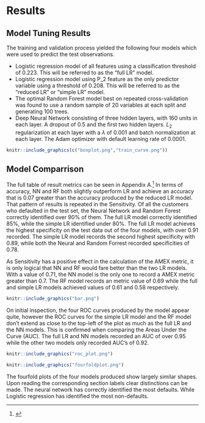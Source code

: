 \spacing{1.1}

# Results

## Model Tuning Results  

The training and validation process yielded the following four models which were used to predict the test observations.      

- Logistic regression model of all features using a classification threshold of 0.223. This will be referred to as the "full LR" model.  
- Logistic regression model using P_2 feature as the only predictor variable using a threshold of 0.208. This will be referred to as the "reduced LR" or "simple LR" model.  
- The optimal Random Forest model best on repeated cross-validation was found to use a random sample of 20 variables at each split and generating 100 trees.  
- Deep Neural Network consisting of three hidden layers, with 160 units in each layer. A dropout of 0.5 and the first two hidden layers. $L_2$ regularization at each layer with a $\lambda$ of 0.001 and batch normalization at each layer. The Adam optimizer with default learning rate of 0.0001.


```r
knitr::include_graphics(c("boxplot.png","train_curve.png"))
```



## Model Comparrison

The full table of result metrics can be seen in Appendix A.[^table] In terms of accuracy, NN and RF both slightly outperform LR and achieve an accuracy that is 0.07 greater than the accuracy produced by the reduced LR model. That pattern of results is repeated in the Sensitivity. Of all the customers who defaulted in the test set, the Neural Network and Random Forest correctly identified over 90% of them. The full LR model correctly identified 85%, while the simple LR identified under 80%. The full LR model achieves the highest specificity on the test data out of the four models, with over 0.91 recorded. The simple LR model records the second highest specificity with 0.89, while both the Neural and Random Forrest recorded specificities of 0.78.

As Sensitivity has a positive effect in the calculation of the AMEX metric, it is only logical that NN and RF would fare better than the two LR models. With a value of 0.71, the NN model is the only one to record a AMEX metric greater than 0.7. The RF model records an metric value of 0.69 while the full and simple LR models achieved values of 0.61 and 0.58 respectively.

```r
knitr::include_graphics("bar.png")
```


On initial inspection, the four ROC curves produced by the model appear quite, however the ROC curves for the simple LR model and the RF model don't extend as close to the top-left of the plot as much as the full LR and the NN models. This is confirmed when comparing the Areas Under the Curve (AUC). The full LR and NN models recorded an AUC of over 0.95 while the other two models only recorded AUC's of 0.92.

```r

knitr::include_graphics("roc_plot.png")
```

```r
knitr::include_graphics("fourfoldplot.png")
```
The fourfold plots of the four models produced show largely similar shapes. Upon reading the corresponding section labels clear distinctions can be made. The neural network has correctly identified the most defaults. While Logistic regression has identified the most non-defaults.

[^corr]:
https://statistics.laerd.com/statistical-guides/pearson-correlation-coefficient-statistical-guide.php

[^table]:
\hyperlink{table.3}{Model Results}
